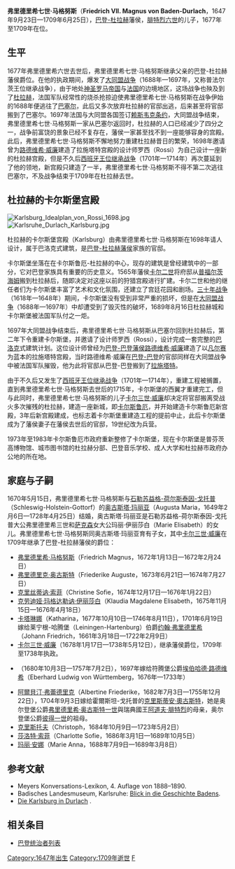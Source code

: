 {{noteTA
|1=zh:弗里德里希; zh-tw:腓特烈
}}
{{Infobox noble
| name        = 弗里德里希七世·马格努斯
| image       = Friedrich VII. Magnus von Baden-Durlach.jpg
| birth_date  = {{birth_date|1647|9|23|df=yes}}
| birth_place = [[於克明德|於克明德]]
| death_date  = {{death date and age|1709|6|25|1647|9|23|df=yes}}
| death_place = {{le|杜拉赫|Durlach}}
| noble family= [[巴登家族|巴登家族]]
| father      = [[腓特烈六世_(巴登-杜拉赫)|巴登-杜拉赫藩侯腓特烈六世]]
| mother      = [[克莉絲汀·瑪格達列娜_(普法爾茨-茨魏布呂肯-克萊堡)|克莉絲汀·瑪格達列娜]]
}}

'''弗里德里希七世·马格努斯'''（'''Friedrich VII. Magnus von Baden-Durlach'''，1647年9月23日—1709年6月25日），[[巴登-杜拉赫藩侯國|巴登-杜拉赫]]藩侯，[[腓特烈六世_(巴登-杜拉赫)|腓特烈六世]]的儿子，1677年至1709年在位。

== 生平 ==

1677年弗里德里希六世去世后，弗里德里希七世·马格努斯继承父亲的巴登-杜拉赫藩侯爵位。在他的执政期间，爆发了[[大同盟战争|大同盟战争]]（1688年—1697年，又称普法尔茨王位继承战争），由于地处[[神圣罗马帝国|神圣罗马帝国]]与[[法国|法国]]的边境地区，这场战争也殃及到了[[杜拉赫|杜拉赫]]，法国军队经常性的烧杀抢掠迫使弗里德里希七世·马格努斯在战争伊始的1688年便逃往了[[巴塞尔|巴塞尔]]，此后又多次放弃杜拉赫的官邸出逃，后来甚至将官邸搬到了巴塞尔。1697年法国与大同盟各国签订[[赖斯韦克条约|赖斯韦克条约]]，大同盟战争结束，弗里德里希七世·马格努斯一家从巴塞尔返回时，杜拉赫的人口已经减少了四分之一，战争前富饶的景象已经不复存在，藩侯一家甚至找不到一座能够容身的宫殿。此后，弗里德里希七世·马格努斯不懈地努力重建杜拉赫昔日的繁荣，1698年邀请曾为[[路德维希·威廉_(巴登-巴登)|路德维希·威廉]]建造了拉施塔特宫殿的设计师罗西（Rossi）为自己设计一座新的杜拉赫宫殿，但是不久后[[西班牙王位继承战争|西班牙王位继承战争]]（1701年—1714年）再次蔓延到了他的领地，新宫殿只建造了一半，弗里德里希七世·马格努斯不得不第二次逃往巴塞尔，不及战争结束于1709年在杜拉赫去世。

== 杜拉赫的卡尔斯堡宫殿 ==

[[File:Karlsburg_Idealplan_von_Rossi_1698.jpg|thumb]]
[[File:Karlsruhe_Durlach_Karlsburg.jpg|thumb]]

杜拉赫的卡尔斯堡宫殿（Karlsburg）由弗里德里希七世·马格努斯在1698年请人设计，属于巴洛克式建筑，是[[巴登统治者列表|巴登-杜拉赫藩侯]]家族的官邸。

卡尔斯堡坐落在在卡尔斯鲁厄-杜拉赫的中心，现存的建筑是曾经建筑中的一部分，它对巴登家族具有重要的历史意义。1565年藩侯[[卡尔二世_(巴登-杜拉赫)|卡尔二世]]将府邸从[[普福尔茨海姆|普福尔茨海姆]]搬到杜拉赫后，随即决定对这座以前的狩猎宫殿进行扩建。卡尔二世和他的继任者们为卡尔斯堡丰富了艺术和文化氛围，还建立了宫廷花园和剧场。[[三十年战争|三十年战争]]（1618年—1648年）期间，卡尔斯堡没有受到非常严重的损坏，但是在[[大同盟战争|大同盟战争]]（1688年—1697年）中却遭受到了毁灭性的破坏，1689年8月16日杜拉赫城和卡尔斯堡被法国军队付之一炬。

1697年大同盟战争结束后，弗里德里希七世·马格努斯从巴塞尔回到杜拉赫后，第二年下令重建卡尔斯堡，并邀请了设计师罗西（Rossi），设计完成一套完整的[[巴洛克|巴洛克]]式建筑计划。这位设计师曾经为[[巴登统治者列表|巴登-巴登藩侯]][[路德维希·威廉_(巴登-巴登)|路德维希·威廉]]建造了以[[凡尔赛|凡尔赛]]为蓝本的拉施塔特宫殿，当时路德维希·威廉在[[巴登-巴登|巴登-巴登]]的官邸同样在大同盟战争中被法国军队摧毁，他为此将官邸从巴登-巴登搬到了[[拉施塔特|拉施塔特]]。

由于不久后又发生了[[西班牙王位继承战争|西班牙王位继承战争]]（1701年—1714年），重建工程被搁置，直到弗里德里希七世·马格努斯去世后的1715年，卡尔斯堡的西翼才重建完工，但与此同时，弗里德里希七世·马格努斯的儿子[[卡尔三世·威廉_(巴登-杜拉赫)|卡尔三世·威廉]]却决定将官邸搬离受战火多次摧残的杜拉赫，建造一座新城，即[[卡尔斯鲁厄|卡尔斯鲁厄]]，并开始建造卡尔斯鲁厄新宫殿，3年后新宫殿建成，也标志着卡尔斯堡重建造工程的提前中止，此后卡尔斯堡成为了藩侯妻子在藩侯去世后的官邸，19世纪改为兵营。

1973年至1983年卡尔斯鲁厄市政府重新整修了卡尔斯堡，现在卡尔斯堡是普芬茨高博物馆、城市图书馆的杜拉赫分部、巴登音乐学校、成人大学和杜拉赫市政府办公地的所在地。

== 家庭与子嗣 ==
1670年5月15日，弗里德里希七世·马格努斯与[[石勒苏益格-荷尔斯泰因统治者列表|石勒苏益格-荷尔斯泰因-戈托普]]（Schleswig-Holstein-Gottorf）的[[奥古斯塔·玛丽亚|奥古斯塔·玛丽亚]]（Augusta Maria，1649年2月6日—1728年4月25日）结婚，奥古斯塔·玛丽亚是石勒苏益格-荷尔斯泰因-戈托普大公弗里德里希三世和[[萨克森|萨克森]]女大公玛丽·伊丽莎白（Marie Elisabeth）的女儿。弗里德里希七世·马格努斯同奥古斯塔·玛丽亚育有子女，其中[[卡尔三世·威廉_(巴登-杜拉赫)|卡尔三世·威廉]]在1709年继承了巴登-杜拉赫藩侯的爵位：

* [[弗里德里希·马格努斯|弗里德里希·马格努斯]]（Friedrich Magnus，1672年1月13日—1672年2月24日）
* [[弗里德里克·奥古斯特|弗里德里克·奥古斯特]]（Friederike Auguste，1673年6月21日—1674年7月27日）
* [[克里丝蒂讷·索菲|克里丝蒂讷·索菲]]（Christine Sofie，1674年12月17日—1676年1月22日）
* [[克劳迪娅·玛格达勒讷·伊丽莎白|克劳迪娅·玛格达勒讷·伊丽莎白]]（Klaudia Magdalene Elisabeth，1675年11月15日—1676年4月18日）
* [[卡塔琳娜|卡塔琳娜]]（Katharina，1677年10月10日—1746年8月11日），1701年6月19日嫁给莱宁根-哈腾堡（Leiningen-Hartenburg）伯爵[[约翰·弗里德里希|约翰·弗里德里希]]（Johann Friedrich，1661年3月18日—1722年2月9日）
* [[卡尔三世·威廉_(巴登-杜拉赫)|卡尔三世·威廉]]（1678年1月17日—1738年5月12日），继承藩侯爵位，1709年至1738年执政。
* {{le|約翰娜·伊莉莎白 (巴登-杜拉赫)|Johanna Elisabeth of Baden-Durlach|約翰娜·伊莉莎白}}（1680年10月3日—1757年7月2日），1697年嫁给符腾堡公爵[[埃伯哈德·路德维希|埃伯哈德·路德维希]]（Eberhard Ludwig von Württemberg，1676年—1733年）
* [[阿爾貝汀·弗蕾德里克_(巴登-杜拉赫)|阿爾貝汀·弗蕾德里克]]（Albertine Friederike，1682年7月3日—1755年12月22日），1704年9月3日嫁给霍爾斯坦-戈托普的[[克里斯蒂安·奧古斯特_(霍爾斯坦-戈托普)|克里斯蒂安·奧古斯特]]，她是奥尔登堡公爵[[弗里德里希·奥古斯特一世_(奥尔登堡)|弗里德里希·奥古斯特一世]]與瑞典國王[[阿道夫·弗雷德里克|阿道夫·腓特烈]]的母亲，奥尔登堡公爵[[彼得一世_(奥尔登堡)|彼得一世]]的祖母。
* [[克里斯托夫|克里斯托夫]]（Christoph，1684年10月9日—1723年5月2日）
* [[莎洛特·索菲|莎洛特·索菲]]（Charlotte Sofie，1686年3月1日—1689年10月5日）
* [[玛丽·安娜|玛丽·安娜]]（Marie Anna，1688年7月9日—1689年3月8日）

== 参考文献 ==

<div class="references-small">
* Meyers Konversations-Lexikon, 4. Auflage von 1888–1890.
* Badisches Landesmuseum, Karlsruhe: [https://web.archive.org/web/20070827172622/http://www.tuerkenbeute.de/kun/kun_lou/BlickGeschichteBaden_de.php Blick in die Geschichte Badens].
* [http://www.click2day.com/Burg_Schloss/Baden/karlsburg_durlach.php  Die Karlsburg in Durlach] {{Wayback|url=http://www.click2day.com/Burg_Schloss/Baden/karlsburg_durlach.php |date=20080511214926 }}.
</div>

== 相关条目 ==
* [[巴登统治者列表|巴登统治者列表]]

{{start box}}
{{s-before|[[弗里德里希六世_(巴登-杜拉赫)|弗里德里希六世]]}}
{{s-title|[[巴登统治者列表|巴登-杜拉赫藩侯]]|1677年—1709年}}
{{s-after|[[卡尔三世·威廉_(巴登-杜拉赫)|卡尔三世·威廉]]}}
{{end box}}

[[Category:1647年出生|Category:1647年出生]]
[[Category:1709年逝世|Category:1709年逝世]]
[[Category:策林格王朝|F]]